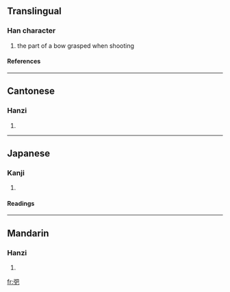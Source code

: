 ==Translingual==
===Han character===
{{Han char|rn=57|rad=弓|as=04|sn=7|four=1721<sub>7</sub>|canj=弓日山 (NAU), X弓日山 (XNAU)}}
# the part of a bow grasped when shooting
====References====
{{Han ref|kx=0357.140|dkj=09734|dj=0673.170|hdz=20992.140|uh=5F1D|ud=24349|bh=CAD3|bd=51923}}
----
==Cantonese==
===Hanzi===
{{yue-hanzi|jyut=|y=ba3}}
# {{defn|Cantonese}}
----
==Japanese==
===Kanji===
{{ja-kanji|grade=|rs=弓04}}
# {{defn|Japanese}} 
====Readings====
{{ja-readings|on=[[は]] (ha), [[へ]] (he)|kun=[[ゆずか]] (yuzuka), [[つか]] (tsuka)}}
----
==Mandarin==
===Hanzi===
{{cmn-hanzi|pin=[[bà]] ([[ba4]]), [[tì]] ([[ti4]])|wg=pa<sup>4</sup>, t'i<sup>4</sup>}}
# {{defn|Mandarin}}

[[fr:弝]]